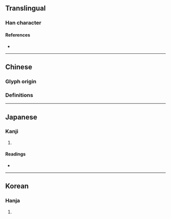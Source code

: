 {{character info}}
==Translingual==

===Han character===
{{Han char|rn=19|rad=力|as=09|sn=11|four=|canj=MWKS|ids=⿰面力}}

====References====
* {{Han ref|kx=0148.120|dkj=02388|dj=0333.220|hdz=10375.010|uh=52D4|ud=21204}}

----

==Chinese==

===Glyph origin===
{{Han etym}}

===Definitions===
{{zh-see|勉|v}}

----

==Japanese==

===Kanji===
{{ja-kanji|grade=|rs=力09}}

# {{rfdef|ja|sort=力09}}

====Readings====
* {{ja-readings|on=[[べん]] (ben), [[めん]] (men), [[びん]] (bin), [[みん]] (min)|kun=[[つとめる]] (tsutomeru), [[すすめる]] (susumeru)}}

----

==Korean==

===Hanja===
{{ko-hanja|hangeul=민|rv=min|mr=min}}

# {{rfdef|ko|sort=力09}}